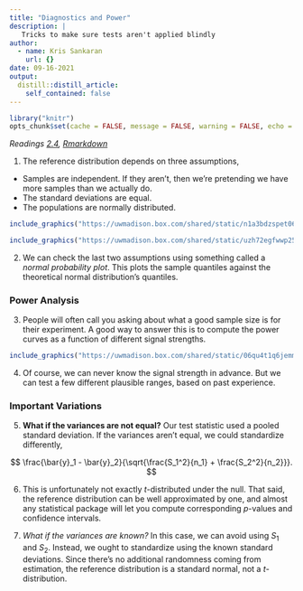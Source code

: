 ```yaml
---
title: "Diagnostics and Power"
description: |
   Tricks to make sure tests aren't applied blindly
author:
  - name: Kris Sankaran
    url: {}
date: 09-16-2021
output:
  distill::distill_article:
    self_contained: false
---
```



```r
library("knitr")
opts_chunk$set(cache = FALSE, message = FALSE, warning = FALSE, echo = TRUE)
```

_Readings [2.4](), [Rmarkdown]()_

1. The reference distribution depends on three assumptions,
* Samples are independent. If they aren’t, then we’re pretending we have more
samples than we actually do.
* The standard deviations are equal.
* The populations are normally distributed.

```r
include_graphics("https://uwmadison.box.com/shared/static/n1a3bdzspet06ibsd1yebc1r6w7kzf3o.png")
```

```r
include_graphics("https://uwmadison.box.com/shared/static/uzh72egfwwp251xzac932cej6kna1woz.png")
```

2. We can check the last two assumptions using something called a _normal
probability plot_. This plots the sample quantiles against the theoretical normal
distribution's quantiles.

### Power Analysis

3. People will often call you asking about what a good sample size is for their
experiment. A good way to answer this is to compute the power curves as a
function of different signal strengths.

```r
include_graphics("https://uwmadison.box.com/shared/static/06qu4t1q6jemmwto01vgd95jtzd0if3e.png")
```

4. Of course, we can never know the signal strength in advance. But we can test
a few different plausible ranges, based on past experience.

### Important Variations

5. __What if the variances are not equal?__
Our test statistic used a pooled standard deviation. If the variances aren’t
equal, we could standardize differently,

$$
\frac{\bar{y}_1 - \bar{y}_2}{\sqrt{\frac{S_1^2}{n_1} + \frac{S_2^2}{n_2}}}.
$$

6. This is unfortunately not exactly $t$-distributed under the null. That said,
the reference distribution can be well approximated by one, and almost any
statistical package will let you compute corresponding $p$-values and confidence
intervals.

7. _What if the variances are known?_ In this case, we can avoid using $S_1$ and
$S_2$. Instead, we ought to standardize using the known standard deviations.
Since there’s no additional randomness coming from estimation, the reference
distribution is a standard normal, not a $t$-distribution.
